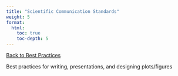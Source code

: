 ```yaml
---
title: "Scientific Communication Standards"
weight: 5
format: 
  html: 
    toc: true
    toc-depth: 5
---
```

[[Back to Best Practices](../nu_team_best_practices.qmd)]{.aside}

Best practices for writing, presentations, and designing plots/figures
